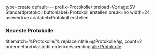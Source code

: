 <inputbox>
type=create
default={{CURRENTYEAR}}-{{CURRENTMONTH}}-{{CURRENTDAY2}}
prefix=Protokolle/
preload=Vorlage:SV Standardprotokoll
buttonlabel=Protokoll erstellen
break=no
width=24
useve=true
arialabel=Protokoll erstellen
</inputbox>
<includeonly>
===Neueste Protokolle===
<dpl>
titlematch=%Protokolle/%
replaceintitle=@Protokolle/@,
count=2
ordermethod=lastedit
order=descending
</dpl>
<span class="bi bi-arrow-right-circle"></span> [[{{NAMESPACE}}:{{PAGENAME}}/Protokolle|alle Protokolle]]</includeonly>
<noinclude>
{{Special:PrefixIndex/Protokolle/ |hideredirects=1 |stripprefix=1}}
</noinclude>